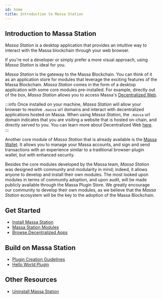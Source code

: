 ```yaml
---
id: home
title: Introduction to Massa Station
---
```


## Introduction to Massa Station

_Massa Station_ is a desktop application that provides an intuitive way to interact with the Massa blockchain through
your web browser.

If you're not a developer or simply prefer a more visual approach, using _Massa Station_ is ideal for you.

_Massa Station_ is the gateway to the Massa Blockchain. You can think of it as an application store for modules that
leverage the exciting features of the Massa Blockchain. _Massa Station_ comes in the form of a desktop application with
some core modules pre-installed. For example, directly out of the box, _Massa Station_ allows you to access Massa's
[Decentralized Web](/docs/learn/decentralized-web). 

:::info
Once installed on your machine, _Massa Station_ will allow your browser to resolve `.massa` url domains and interact
with decentralized applications hosted on Massa. When using _Massa Station_, the `.massa` url domain indicates that you
are visiting a website that is hosted on-chain, and directly served to you. You can learn more about Decentralized Web
[here](/docs/learn/decentralized-web).
:::

Another core module of _Massa Station_ that is already available is the [Massa Wallet](/build/wallet/massa-station.mdx).
It allows you to manage your Massa accounts, and sign and send transactions with an experience similar to a traditional
browser-plugin wallet, but with enhanced security.

Besides the core modules developed by the Massa team, _Massa Station_ was designed with community and modularity in
mind; indeed, it allows anyone to develop and install their own modules. The most looked upon modules in terms of
community adoption, and upon audit, will be made publicly available through the Massa Plugin Store. We greatly encourage
our community to develop their own modules, as we believe that the _Massa Station_ ecosystem will be the key to the
adoption of the Massa Blockchain.

## Get Started

- [Install Massa Station](/docs/massaStation/install)
- [Massa Station Modules](/docs/massaStation/modules)
- [Browse Decentralized Apps](/docs/massaStation/browse-decentralized-application)

## Build on Massa Station

- [Plugin Creation Guidelines](/docs/massaStation/guidelines)
- [Hello World Plugin](/docs/massaStation/hello-world-plugin)

## Other Resources
- [Uninstall Massa Station](/docs/massaStation/uninstall)
